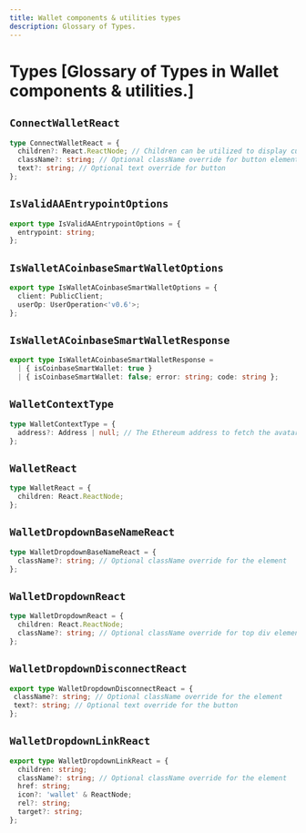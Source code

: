 ```yaml
---
title: Wallet components & utilities types
description: Glossary of Types.
---
```


# Types [Glossary of Types in Wallet components & utilities.]

## `ConnectWalletReact`

```ts
type ConnectWalletReact = {
  children?: React.ReactNode; // Children can be utilized to display customized content when the wallet is connected.
  className?: string; // Optional className override for button element
  text?: string; // Optional text override for button
};
```

## `IsValidAAEntrypointOptions`

```ts
export type IsValidAAEntrypointOptions = {
  entrypoint: string;
};
```

## `IsWalletACoinbaseSmartWalletOptions`

```ts
export type IsWalletACoinbaseSmartWalletOptions = {
  client: PublicClient;
  userOp: UserOperation<'v0.6'>;
};
```

## `IsWalletACoinbaseSmartWalletResponse`

```ts
export type IsWalletACoinbaseSmartWalletResponse =
  | { isCoinbaseSmartWallet: true }
  | { isCoinbaseSmartWallet: false; error: string; code: string };
```

## `WalletContextType`

```ts
type WalletContextType = {
  address?: Address | null; // The Ethereum address to fetch the avatar and name for.
};
```

## `WalletReact`

```ts
type WalletReact = {
  children: React.ReactNode;
};
```

## `WalletDropdownBaseNameReact`

```ts
type WalletDropdownBaseNameReact = {
  className?: string; // Optional className override for the element
};
```

## `WalletDropdownReact`

```ts
type WalletDropdownReact = {
  children: React.ReactNode;
  className?: string; // Optional className override for top div element
};
```

## `WalletDropdownDisconnectReact`

```ts
export type WalletDropdownDisconnectReact = {
 className?: string; // Optional className override for the element
 text?: string; // Optional text override for the button
};
```

## `WalletDropdownLinkReact`

```ts
export type WalletDropdownLinkReact = {
  children: string;
  className?: string; // Optional className override for the element
  href: string;
  icon?: 'wallet' & ReactNode;
  rel?: string;
  target?: string;
};
```
